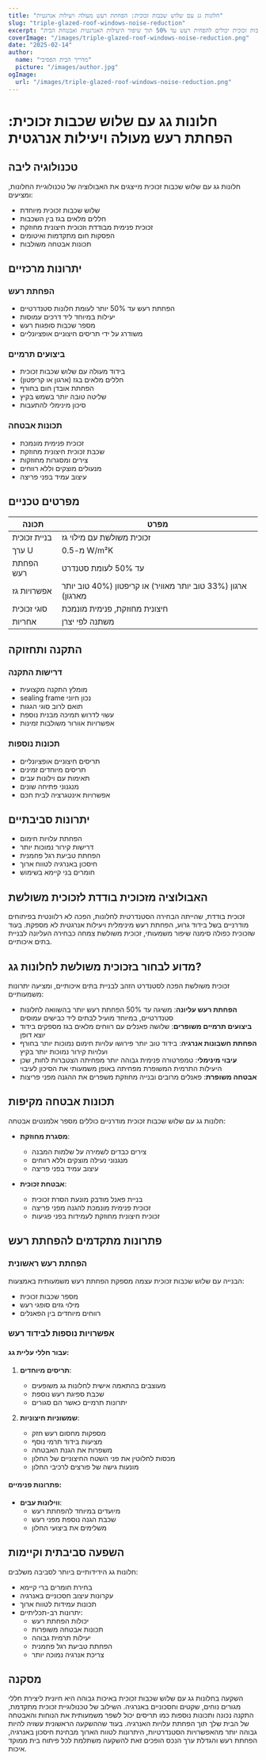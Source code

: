 ```yaml
---
title: "חלונות גג עם שלוש שכבות זכוכית: הפחתת רעש מעולה ויעילות אנרגטית"
slug: "triple-glazed-roof-windows-noise-reduction"
excerpt: "למד כיצד חלונות גג עם שלוש שכבות זכוכית יכולים להפחית רעש עד 50% תוך שיפור היעילות האנרגטית ואבטחת הבית."
coverImage: "/images/triple-glazed-roof-windows-noise-reduction.png"
date: "2025-02-14"
author:
  name: "מדריך הבית הפסיבי"
  picture: "/images/author.jpg"
ogImage:
  url: "/images/triple-glazed-roof-windows-noise-reduction.png"
---
```


# חלונות גג עם שלוש שכבות זכוכית: הפחתת רעש מעולה ויעילות אנרגטית

## טכנולוגיה ליבה

חלונות גג עם שלוש שכבות זכוכית מייצגים את האבולוציה של טכנולוגיית החלונות, ומציעים:

- שלוש שכבות זכוכית מיוחדת
- חללים מלאים בגז בין השכבות
- זכוכית פנימית מבודדת וזכוכית חיצונית מחוזקת
- הפסקות חום מתקדמות ואיטומים
- תכונות אבטחה משולבות

## יתרונות מרכזיים

### הפחתת רעש
- הפחתת רעש עד 50% יותר לעומת חלונות סטנדרטיים
- יעילות במיוחד ליד דרכים עמוסות
- מספר שכבות סופגות רעש
- משודרג על ידי תריסים חיצוניים אופציונליים

### ביצועים תרמיים
- בידוד מעולה עם שלוש שכבות זכוכית
- חללים מלאים בגז (ארגון או קריפטון)
- הפחתת אובדן חום בחורף
- שליטה טובה יותר בשמש בקיץ
- סיכון מינימלי להתעבות

### תכונות אבטחה
- זכוכית פנימית מונמכת
- שכבת זכוכית חיצונית מחוזקת
- צירים ומסגרות מחוזקות
- מנעולים מוצקים וללא רווחים
- עיצוב עמיד בפני פריצה

## מפרטים טכניים

| תכונה | מפרט |
|---------|--------------|
| בניית זכוכית | זכוכית משולשת עם מילוי גז |
| ערך U | מ-0.5 W/m²K |
| הפחתת רעש | עד 50% לעומת סטנדרט |
| אפשרויות גז | ארגון (33% טוב יותר מאוויר) או קריפטון (40% טוב יותר מארגון) |
| סוגי זכוכית | חיצונית מחוזקת, פנימית מונמכת |
| אחריות | משתנה לפי יצרן |

## התקנה ותחזוקה

### דרישות התקנה
- מומלץ התקנה מקצועית
- sealing frame נכון חיוני
- תואם לרוב סוגי הגגות
- עשוי לדרוש תמיכה מבנית נוספת
- אפשרויות אוורור משולבות זמינות

### תכונות נוספות
- תריסים חיצוניים אופציונליים
- תריסים מיוחדים זמינים
- תאימות עם וילונות עבים
- מנגנוני פתיחה שונים
- אפשרויות אינטגרציה לבית חכם

## יתרונות סביבתיים

- הפחתת עלויות חימום
- דרישות קירור נמוכות יותר
- הפחתת טביעת רגל פחמנית
- חיסכון באנרגיה לטווח ארוך
- חומרים בני קיימא בשימוש

## האבולוציה מזכוכית בודדת לזכוכית משולשת

זכוכית בודדת, שהייתה הבחירה הסטנדרטית לחלונות, הפכה לא רלוונטית בפיתוחים מודרניים בשל בידוד גרוע, הפחתת רעש מינימלית ויעילות אנרגטית לא מספקת. בעוד שזכוכית כפולה סימנה שיפור משמעותי, זכוכית משולשת צמחה כבחירה העליונה לבניית בתים איכותיים.

## מדוע לבחור בזכוכית משולשת לחלונות גג?

זכוכית משולשת הפכה לסטנדרט הזהב לבניית בתים איכותיים, ומציעה יתרונות משמעותיים:

- **הפחתת רעש עליונה**: משיגה עד 50% הפחתת רעש יותר בהשוואה לחלונות סטנדרטיים, במיוחד מועיל לבתים ליד כבישים עמוסים
- **ביצועים תרמיים משופרים**: שלושה פאנלים עם רווחים מלאים בגז מספקים בידוד יוצא דופן
- **הפחתת חשבונות אנרגיה**: בידוד טוב יותר פירושו עלויות חימום נמוכות יותר בחורף ועלויות קירור נמוכות יותר בקיץ
- **עיבוי מינימלי**: טמפרטורה פנימית גבוהה יותר מפחיתה הצטברות לחות, שכן היעילות התרמית המשופרת מפחיתה באופן משמעותי את הסיכון לעיבוי
- **אבטחה משופרת**: פאנלים מרובים ובנייה מחוזקת משפרים את ההגנה מפני פריצות

## תכונות אבטחה מקיפות

חלונות גג עם שלוש שכבות זכוכית מודרניים כוללים מספר אלמנטים אבטחה:

- **מסגרת מחוזקת**:
  - צירים כבדים לשמירה על שלמות המבנה
  - מנגנוני נעילה מוצקים וללא רווחים
  - עיצוב עמיד בפני פריצה

- **אבטחת זכוכית**:
  - בניית פאנל מודבק מונעת הסרת זכוכית
  - זכוכית פנימית מונמכת להגנה מפני פריצה
  - זכוכית חיצונית מחוזקת לעמידות בפני פגיעות

## פתרונות מתקדמים להפחתת רעש

### הפחתת רעש ראשונית
הבנייה עם שלוש שכבות זכוכית עצמה מספקת הפחתת רעש משמעותית באמצעות:
- מספר שכבות זכוכית
- מילוי גזים סופגי רעש
- רווחים מיוחדים בין הפאנלים

### אפשרויות נוספות לבידוד רעש

#### עבור חללי עליית גג:
1. **תריסים מיוחדים**: 
   - מעוצבים בהתאמה אישית לחלונות גג משופעים
   - שכבת ספיגת רעש נוספת
   - יתרונות תרמיים כאשר הם סגורים

2. **שמשוניות חיצוניות**:
   - מספקות מחסום רעש חזק
   - מציעות בידוד תרמי נוסף
   - משפרות את הגנת האבטחה
   - מכסות לחלוטין את פני השטח החיצוניים של החלון
   - מונעות גישה של פורצים לרכיבי החלון

#### פתרונות פנימיים:
- **ווילונות עבים**: 
  - מיועדים במיוחד להפחתת רעש
  - שכבת הגנה נוספת מפני רעש
  - משלימים את ביצועי החלון

## השפעה סביבתית וקיימות

חלונות גג הידידותיים ביותר לסביבה משלבים:
- בחירת חומרים ברי קיימא
- עקרונות עיצוב חסכוניים באנרגיה
- תכונות עמידות לטווח ארוך
- יתרונות רב-תכליתיים:
  - יכולות הפחתת רעש
  - תכונות אבטחה משופרות
  - יעילות תרמית גבוהה
  - הפחתת טביעת רגל פחמנית
  - צריכת אנרגיה נמוכה יותר

## מסקנה

השקעה בחלונות גג עם שלוש שכבות זכוכית באיכות גבוהה היא חיונית ליצירת חללי מגורים נוחים, שקטים וחסכוניים באנרגיה. השילוב של טכנולוגיית זכוכית מתקדמת, התקנה נכונה ותכונות נוספות כמו תריסים יכול לשפר משמעותית את הנוחות והאבטחה של הבית שלך תוך הפחתת עלויות האנרגיה. בעוד שההשקעה הראשונית עשויה להיות גבוהה יותר מהאפשרויות הסטנדרטיות, היתרונות לטווח הארוך מבחינת חיסכון באנרגיה, הפחתת רעש והגדלת ערך הנכס הופכים זאת להשקעה משתלמת לכל פיתוח בית ממוקד איכות.